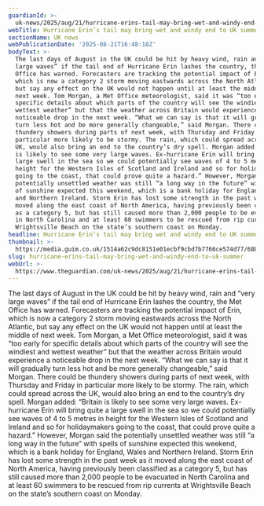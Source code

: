 ```yaml
---
guardianId: >-
  uk-news/2025/aug/21/hurricane-erins-tail-may-bring-wet-and-windy-end-to-uk-summer
webTitle: Hurricane Erin’s tail may bring wet and windy end to UK summer
sectionName: UK news
webPublicationDate: '2025-08-21T16:48:18Z'
bodyText: >-
  The last days of August in the UK could be hit by heavy wind, rain and “very
  large waves” if the tail end of Hurricane Erin lashes the country, the Met
  Office has warned. Forecasters are tracking the potential impact of Erin,
  which is now a category 2 storm moving eastwards across the North Atlantic,
  but say any effect on the UK would not happen until at least the middle of
  next week. Tom Morgan, a Met Office meteorologist, said it was “too early for
  specific details about which parts of the country will see the windiest and
  wettest weather” but that the weather across Britain would experience a
  noticeable drop in the next week. “What we can say is that it will gradually
  turn less hot and be more generally changeable,” said Morgan. There could be
  thundery showers during parts of next week, with Thursday and Friday in
  particular more likely to be stormy. The rain, which could spread across the
  UK, would also bring an end to the country’s dry spell. Morgan added: “Britain
  is likely to see some very large waves. Ex-hurricane Erin will bring quite a
  large swell in the sea so we could potentially see waves of 4 to 5 metres in
  height for the Western Isles of Scotland and Ireland and so for holidaymakers
  going to the coast, that could prove quite a hazard.” However, Morgan said the
  potentially unsettled weather was still “a long way in the future” with spells
  of sunshine expected this weekend, which is a bank holiday for England, Wales
  and Northern Ireland. Storm Erin has lost some strength in the past week as it
  moved along the east coast of North America, having previously been classified
  as a category 5, but has still caused more than 2,000 people to be evacuated
  in North Carolina and at least 60 swimmers to be rescued from rip currents at
  Wrightsville Beach on the state’s southern coast on Monday.
headline: Hurricane Erin’s tail may bring wet and windy end to UK summer
thumbnail: >-
  https://media.guim.co.uk/1514a62c9dc8151e01ecbf9cbd7b7766ce574d77/688_0_6880_5504/500.jpg
slug: hurricane-erins-tail-may-bring-wet-and-windy-end-to-uk-summer
webUrl: >-
  https://www.theguardian.com/uk-news/2025/aug/21/hurricane-erins-tail-may-bring-wet-and-windy-end-to-uk-summer
---
```

The last days of August in the UK could be hit by heavy wind, rain and “very large waves” if the tail end of Hurricane Erin lashes the country, the Met Office has warned. Forecasters are tracking the potential impact of Erin, which is now a category 2 storm moving eastwards across the North Atlantic, but say any effect on the UK would not happen until at least the middle of next week. Tom Morgan, a Met Office meteorologist, said it was “too early for specific details about which parts of the country will see the windiest and wettest weather” but that the weather across Britain would experience a noticeable drop in the next week. “What we can say is that it will gradually turn less hot and be more generally changeable,” said Morgan. There could be thundery showers during parts of next week, with Thursday and Friday in particular more likely to be stormy. The rain, which could spread across the UK, would also bring an end to the country’s dry spell. Morgan added: “Britain is likely to see some very large waves. Ex-hurricane Erin will bring quite a large swell in the sea so we could potentially see waves of 4 to 5 metres in height for the Western Isles of Scotland and Ireland and so for holidaymakers going to the coast, that could prove quite a hazard.” However, Morgan said the potentially unsettled weather was still “a long way in the future” with spells of sunshine expected this weekend, which is a bank holiday for England, Wales and Northern Ireland. Storm Erin has lost some strength in the past week as it moved along the east coast of North America, having previously been classified as a category 5, but has still caused more than 2,000 people to be evacuated in North Carolina and at least 60 swimmers to be rescued from rip currents at Wrightsville Beach on the state’s southern coast on Monday.
